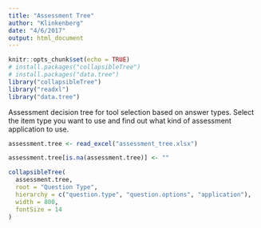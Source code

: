 ```yaml
---
title: "Assessment Tree"
author: "Klinkenberg"
date: "4/6/2017"
output: html_document
---
```


```r
knitr::opts_chunk$set(echo = TRUE)
# install.packages("collapsibleTree")
# install.packages("data.tree")
library("collapsibleTree")
library("readxl")
library("data.tree")
```

Assessment decision tree for tool selection based on answer types. Select the item type you want to use and find out what kind of assessment application to use.

```r
assessment.tree <- read_excel("assessment_tree.xlsx")

assessment.tree[is.na(assessment.tree)] <- ""

collapsibleTree(
  assessment.tree,
  root = "Question Type",
  hierarchy = c("question.type", "question.options", "application"),
  width = 800,
  fontSize = 14
)
```

